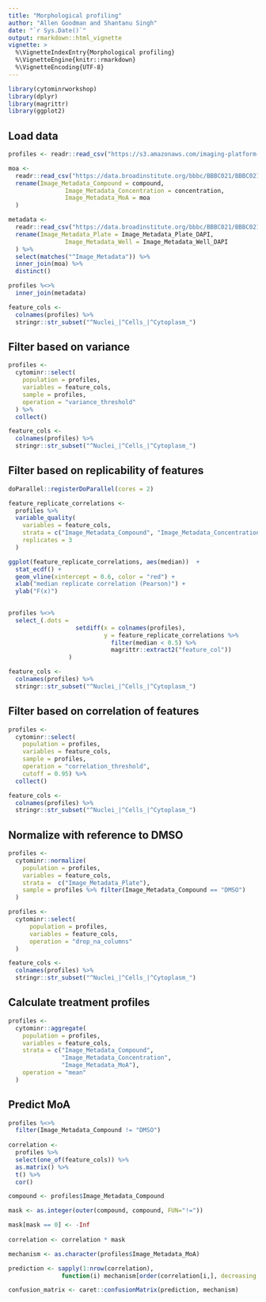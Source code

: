```yaml
---
title: "Morphological profiling"
author: "Allen Goodman and Shantanu Singh"
date: "`r Sys.Date()`"
output: rmarkdown::html_vignette
vignette: >
  %\VignetteIndexEntry{Morphological profiling}
  %\VignetteEngine{knitr::rmarkdown}
  %\VignetteEncoding{UTF-8}
---
```



```r
library(cytominrworkshop)
library(dplyr)
library(magrittr)
library(ggplot2)

```

## Load data

```r
profiles <- readr::read_csv("https://s3.amazonaws.com/imaging-platform-collaborator/2016_09_09_cytominr_workshop/ljosa_jbiomolscreen_2013_per_well_mean.csv")

moa <-
  readr::read_csv("https://data.broadinstitute.org/bbbc/BBBC021/BBBC021_v1_moa.csv") %>%
  rename(Image_Metadata_Compound = compound,
                Image_Metadata_Concentration = concentration,
                Image_Metadata_MoA = moa
  )

metadata <-
  readr::read_csv("https://data.broadinstitute.org/bbbc/BBBC021/BBBC021_v1_image.csv") %>%
  rename(Image_Metadata_Plate = Image_Metadata_Plate_DAPI,
                Image_Metadata_Well = Image_Metadata_Well_DAPI
  ) %>%
  select(matches("^Image_Metadata")) %>%
  inner_join(moa) %>%
  distinct()

profiles %<>%
  inner_join(metadata)

feature_cols <-
  colnames(profiles) %>%
  stringr::str_subset("^Nuclei_|^Cells_|^Cytoplasm_")

```


## Filter based on variance

```r
profiles <-
  cytominr::select(
    population = profiles,
    variables = feature_cols,
    sample = profiles,
    operation = "variance_threshold"
  ) %>%
  collect()

feature_cols <-
  colnames(profiles) %>%
  stringr::str_subset("^Nuclei_|^Cells_|^Cytoplasm_")
```


## Filter based on replicability of features


```r

doParallel::registerDoParallel(cores = 2)

feature_replicate_correlations <-
  profiles %>% 
  variable_quality(
    variables = feature_cols,
    strata = c("Image_Metadata_Compound", "Image_Metadata_Concentration"),
    replicates = 3
  )

ggplot(feature_replicate_correlations, aes(median))  + 
  stat_ecdf() + 
  geom_vline(xintercept = 0.6, color = "red") + 
  xlab("median replicate correlation (Pearson)") +
  ylab("F(x)")
  

```


```r

profiles %<>% 
  select_(.dots = 
                   setdiff(x = colnames(profiles), 
                           y = feature_replicate_correlations %>% 
                             filter(median < 0.5) %>% 
                             magrittr::extract2("feature_col"))
                 )

feature_cols <-
  colnames(profiles) %>%
  stringr::str_subset("^Nuclei_|^Cells_|^Cytoplasm_")
```


## Filter based on correlation of features

```r
profiles <-
  cytominr::select(
    population = profiles,
    variables = feature_cols,
    sample = profiles,
    operation = "correlation_threshold",
    cutoff = 0.95) %>%
  collect()

feature_cols <-
  colnames(profiles) %>%
  stringr::str_subset("^Nuclei_|^Cells_|^Cytoplasm_")
```


## Normalize with reference to DMSO

```r

profiles <-
  cytominr::normalize(
    population = profiles,
    variables = feature_cols,
    strata =  c("Image_Metadata_Plate"),
    sample = profiles %>% filter(Image_Metadata_Compound == "DMSO")
  )

profiles <-
  cytominr::select(
      population = profiles,
      variables = feature_cols,
      operation = "drop_na_columns"
  )

feature_cols <-
  colnames(profiles) %>%
  stringr::str_subset("^Nuclei_|^Cells_|^Cytoplasm_")

```


## Calculate treatment profiles

```r

profiles <-
  cytominr::aggregate(
    population = profiles,
    variables = feature_cols,
    strata = c("Image_Metadata_Compound", 
               "Image_Metadata_Concentration",
               "Image_Metadata_MoA"),
    operation = "mean"
  )
```


## Predict MoA

```r
profiles %<>% 
  filter(Image_Metadata_Compound != "DMSO") 
  
correlation <- 
  profiles %>%
  select(one_of(feature_cols)) %>% 
  as.matrix() %>% 
  t() %>%
  cor()

compound <- profiles$Image_Metadata_Compound

mask <- as.integer(outer(compound, compound, FUN="!="))

mask[mask == 0] <- -Inf
  
correlation <- correlation * mask

mechanism <- as.character(profiles$Image_Metadata_MoA)

prediction <- sapply(1:nrow(correlation), 
               function(i) mechanism[order(correlation[i,], decreasing = TRUE)[1]])

confusion_matrix <- caret::confusionMatrix(prediction, mechanism)
  
```

